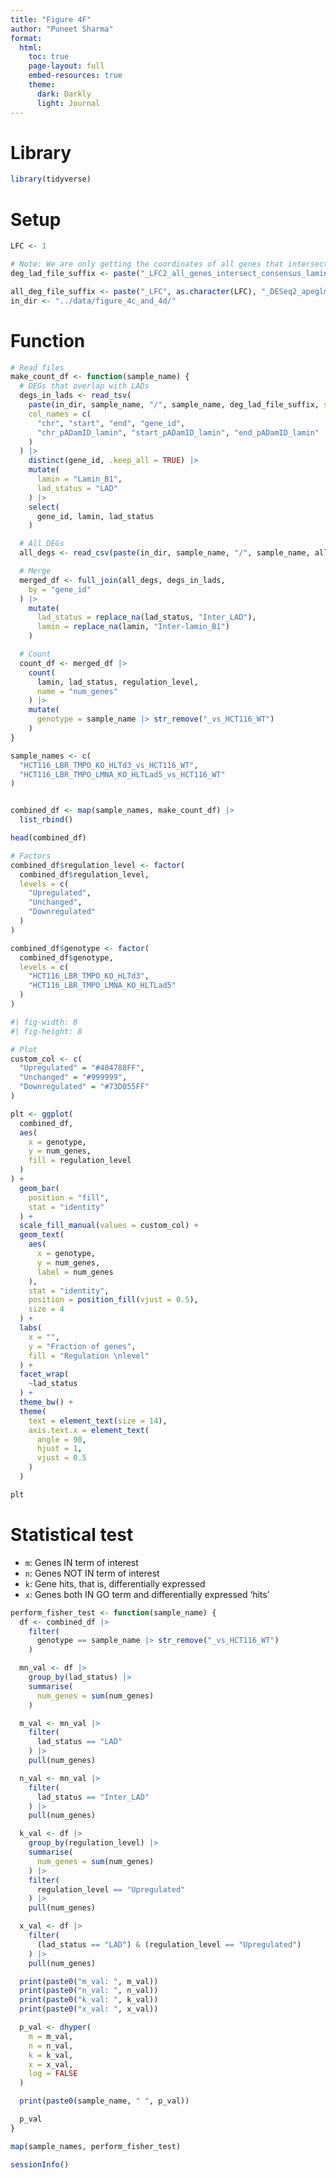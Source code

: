 ```yaml
---
title: "Figure 4F"
author: "Puneet Sharma"
format:
  html:
    toc: true
    page-layout: full
    embed-resources: true
    theme: 
      dark: Darkly
      light: Journal
---
```


# Library

```r
library(tidyverse)
```

# Setup

```r
LFC <- 1

# Note: We are only getting the coordinates of all genes that intersect with LADs (ignore LFC2 in the file name)
deg_lad_file_suffix <- paste("_LFC2_all_genes_intersect_consensus_laminB1.bed", sep = "")

all_deg_file_suffix <- paste("_LFC", as.character(LFC), "_DESeq2_apeglm_res.csv", sep = "")
in_dir <- "../data/figure_4c_and_4d/"
```

# Function

```r
# Read files
make_count_df <- function(sample_name) {
  # DEGs that overlap with LADs
  degs_in_lads <- read_tsv(
    paste(in_dir, sample_name, "/", sample_name, deg_lad_file_suffix, sep = ""),
    col_names = c(
      "chr", "start", "end", "gene_id",
      "chr_pADamID_lamin", "start_pADamID_lamin", "end_pADamID_lamin"
    )
  ) |>
    distinct(gene_id, .keep_all = TRUE) |>
    mutate(
      lamin = "Lamin_B1",
      lad_status = "LAD"
    ) |>
    select(
      gene_id, lamin, lad_status
    )

  # All DEGs
  all_degs <- read_csv(paste(in_dir, sample_name, "/", sample_name, all_deg_file_suffix, sep = ""))

  # Merge
  merged_df <- full_join(all_degs, degs_in_lads,
    by = "gene_id"
  ) |>
    mutate(
      lad_status = replace_na(lad_status, "Inter_LAD"),
      lamin = replace_na(lamin, "Inter-lamin_B1")
    )

  # Count
  count_df <- merged_df |>
    count(
      lamin, lad_status, regulation_level,
      name = "num_genes"
    ) |>
    mutate(
      genotype = sample_name |> str_remove("_vs_HCT116_WT")
    )
}
```

```r
sample_names <- c(
  "HCT116_LBR_TMPO_KO_HLTd3_vs_HCT116_WT",
  "HCT116_LBR_TMPO_LMNA_KO_HLTLad5_vs_HCT116_WT"
)


combined_df <- map(sample_names, make_count_df) |>
  list_rbind()
```

```r
head(combined_df)
```

```r
# Factors
combined_df$regulation_level <- factor(
  combined_df$regulation_level,
  levels = c(
    "Upregulated",
    "Unchanged",
    "Downregulated"
  )
)

combined_df$genotype <- factor(
  combined_df$genotype,
  levels = c(
    "HCT116_LBR_TMPO_KO_HLTd3",
    "HCT116_LBR_TMPO_LMNA_KO_HLTLad5"
  )
)
```

```r
#| fig-width: 8
#| fig-height: 8

# Plot
custom_col <- c(
  "Upregulated" = "#404788FF",
  "Unchanged" = "#999999",
  "Downregulated" = "#73D055FF"
)

plt <- ggplot(
  combined_df,
  aes(
    x = genotype,
    y = num_genes,
    fill = regulation_level
  )
) +
  geom_bar(
    position = "fill",
    stat = "identity"
  ) +
  scale_fill_manual(values = custom_col) +
  geom_text(
    aes(
      x = genotype,
      y = num_genes,
      label = num_genes
    ),
    stat = "identity",
    position = position_fill(vjust = 0.5),
    size = 4
  ) +
  labs(
    x = "",
    y = "Fraction of genes",
    fill = "Regulation \nlevel"
  ) +
  facet_wrap(
    ~lad_status
  ) +
  theme_bw() +
  theme(
    text = element_text(size = 14),
    axis.text.x = element_text(
      angle = 90,
      hjust = 1,
      vjust = 0.5
    )
  )

plt
```

# Statistical test

- `m`: Genes IN term of interest
- `n`: Genes NOT IN term of interest
- `k`: Gene hits, that is, differentially expressed
- `x`: Genes both IN GO term and differentially expressed 'hits'


```r

perform_fisher_test <- function(sample_name) {
  df <- combined_df |>
    filter(
      genotype == sample_name |> str_remove("_vs_HCT116_WT")
    )

  mn_val <- df |>
    group_by(lad_status) |>
    summarise(
      num_genes = sum(num_genes)
    )

  m_val <- mn_val |>
    filter(
      lad_status == "LAD"
    ) |>
    pull(num_genes)

  n_val <- mn_val |>
    filter(
      lad_status == "Inter_LAD"
    ) |>
    pull(num_genes)

  k_val <- df |>
    group_by(regulation_level) |>
    summarise(
      num_genes = sum(num_genes)
    ) |>
    filter(
      regulation_level == "Upregulated"
    ) |>
    pull(num_genes)

  x_val <- df |>
    filter(
      (lad_status == "LAD") & (regulation_level == "Upregulated")
    ) |>
    pull(num_genes)

  print(paste0("m_val: ", m_val))
  print(paste0("n_val: ", n_val))
  print(paste0("k_val: ", k_val))
  print(paste0("x_val: ", x_val))

  p_val <- dhyper(
    m = m_val,
    n = n_val,
    k = k_val,
    x = x_val,
    log = FALSE
  )

  print(paste0(sample_name, " ", p_val))

  p_val
}

map(sample_names, perform_fisher_test)
```


```r

sessionInfo()

```

